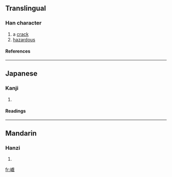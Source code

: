 ==Translingual==
===Han character===
{{Han char|rn=46|rad=山|as=17|sn=20|four=2375<sub>0</sub>|canj=山卜廿戈 (UYTI)}}
# a [[crack]]
# [[hazardous]]
====References====
{{Han ref|kx=0322.200|dkj=08614|dj=0622.310|hdz=10806.120|uh=5DC7|ud=24007|bh=F445|bd=62533}}
----
==Japanese==
===Kanji===
{{ja-kanji|grade=|rs=山17}}
# {{defn|Japanese}} 
====Readings====
{{ja-readings|on=[[き]] (ki)|kun=[[けわしい]] (kewashii)}}
----
==Mandarin==
===Hanzi===
{{cmn-hanzi|pin=[[xī]] (xi1)|wg=hsi<sup>1</sup>}}
# {{defn|Mandarin}}

[[fr:巇]]